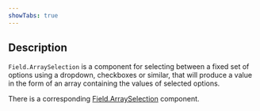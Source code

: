 ```yaml
---
showTabs: true
---
```


## Description

`Field.ArraySelection` is a component for selecting between a fixed set of options using a dropdown, checkboxes or similar, that will produce a value in the form of an array containing the values of selected options.

There is a corresponding [Field.ArraySelection](/uilib/extensions/forms/base-fields/ArraySelection/) component.
